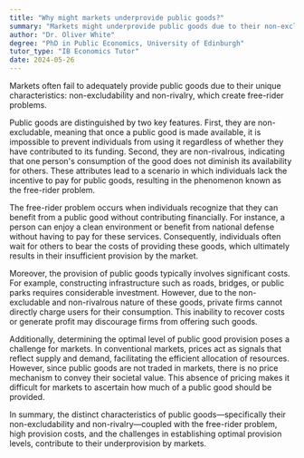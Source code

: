 ```yaml
---
title: "Why might markets underprovide public goods?"
summary: "Markets might underprovide public goods due to their non-excludable and non-rivalrous nature, leading to free-rider problems."
author: "Dr. Oliver White"
degree: "PhD in Public Economics, University of Edinburgh"
tutor_type: "IB Economics Tutor"
date: 2024-05-26
---
```


Markets often fail to adequately provide public goods due to their unique characteristics: non-excludability and non-rivalry, which create free-rider problems.

Public goods are distinguished by two key features. First, they are non-excludable, meaning that once a public good is made available, it is impossible to prevent individuals from using it regardless of whether they have contributed to its funding. Second, they are non-rivalrous, indicating that one person's consumption of the good does not diminish its availability for others. These attributes lead to a scenario in which individuals lack the incentive to pay for public goods, resulting in the phenomenon known as the free-rider problem.

The free-rider problem occurs when individuals recognize that they can benefit from a public good without contributing financially. For instance, a person can enjoy a clean environment or benefit from national defense without having to pay for these services. Consequently, individuals often wait for others to bear the costs of providing these goods, which ultimately results in their insufficient provision by the market.

Moreover, the provision of public goods typically involves significant costs. For example, constructing infrastructure such as roads, bridges, or public parks requires considerable investment. However, due to the non-excludable and non-rivalrous nature of these goods, private firms cannot directly charge users for their consumption. This inability to recover costs or generate profit may discourage firms from offering such goods.

Additionally, determining the optimal level of public good provision poses a challenge for markets. In conventional markets, prices act as signals that reflect supply and demand, facilitating the efficient allocation of resources. However, since public goods are not traded in markets, there is no price mechanism to convey their societal value. This absence of pricing makes it difficult for markets to ascertain how much of a public good should be provided.

In summary, the distinct characteristics of public goods—specifically their non-excludability and non-rivalry—coupled with the free-rider problem, high provision costs, and the challenges in establishing optimal provision levels, contribute to their underprovision by markets.
    